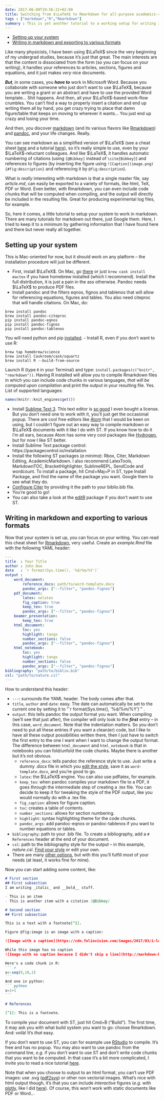 ```yaml
---
date: 2017-06-09T19:56:21+02:00
title: Switching from $\LaTeX$ to Rmarkdown for all-purpose academics-related writing
tags : ["markdown","R","Rmarkdown"]
summary : This is yet another tutorial to a working setup for writing in Rmarkdown for academics
---
```

<!-- MarkdownTOC -->

- [Setting up your system](#setting-up-your-system)
- [Writing in markdown and exporting to various formats](#writing-in-markdown-and-exporting-to-various-formats)

<!-- /MarkdownTOC -->

Like many physicists, I have been using $\LaTeX$ since the very beginning of my undergrad studies, because it's just that great. The main interests are that the content is dissociated from the form (so you can focus on your writing), it handles your references to articles, sections, figures and equations, and it just makes _very_ nice documents. 

__*But*__, in some cases, you __*have to*__ work in Microsoft Word. Because you collaborate with someone who just don't want to use $\LaTeX$, because you are writing a grant or an abstract and have to use the provided Word template... Shit happens. And then, all your $\LaTeX$-based work-flow crumbles. You can't find a way to properly insert a citation and end up writing them all by hand, you get crazy trying to place that damn figure/table that keeps on moving to wherever it wants... You just end up crazy and losing your time.

And then, you discover [markdown](https://en.wikipedia.org/wiki/Markdown) (and its various flavors like [Rmarkdown](http://rmarkdown.rstudio.com/articles_intro.html)) and [pandoc](http://pandoc.org/), and your life changes. Really. 

You can see markdown as a simplified version of $\LaTeX$ (see a cheat sheet [here](https://github.com/adam-p/markdown-here/wiki/Markdown-Cheatsheet) and a tutorial [here](http://www.markdowntutorial.com/)), so it's really simple to use, even by your $\LaTeX$-reluctant colleagues. And like $\LaTeX$, it handles automatic numbering of citations (using `[@Bibkey]` instead of `\cite{Bibkey}`) and references to figures (by inserting the figure using `![Caption](image.png) {#fig:description}` and referencing it by `@fig:description`).

What is _really_ interesting with markdown is that a single master file, say _article.md_, can easily be exported to a variety of formats, like html, TeX, PDF or Word. Even better, with Rmarkdown, you can even include code chunks that will be computed when compiling, and the output will directly be included in the resulting file. Great for producing experimental log files, for example.

So, here it comes, a little tutorial to setup your system to work in markdown. There are many tutorials for markdown out there, just Google them. Here, I tried to keep it to a minimum by gathering information that I have found here and there but never really all together.

## Setting up your system

This is Mac-oriented for now, but it should work on any platform -- the installation procedure will just be different.

- First, install $\LaTeX$. On Mac, go [there](http://tug.org/mactex/) or just `brew cask install mactex` if you have homebrew installed (which I recommend). Install the full distribution, it is just a pain in the ass otherwise. Pandoc needs $\LaTeX$ to produce PDF files.
- Install pandoc and the filters eqnos, fignos and tablenos that will allow for referencing equations, figures and tables. You also need citeproc that will handle citations. On Mac, do:  
```
brew install pandoc
brew install pandoc-citeproc
pip install pandoc-eqnos
pip install pandoc-fignos
pip install pandoc-tablenos
```
You will need python and pip [installed](https://stackoverflow.com/questions/17271319/how-do-i-install-pip-on-macos-or-os-x).
- Install R, even if you don't want to use R:  
```
brew tap homebrew/science
brew install Caskroom/cask/xquartz
brew install R --build-from-source
```
Launch R (type `R` in your Terminal) and type: `install.packages(c("knitr", "rmarkdown"))`. Having R installed will allow you to compile Rmarkdown files in which you can include code chunks in various languages, _that will be computed upon compilation_ and print the output in your resulting file. Yes. List of supported languages:
```r
names(knitr::knit_engines$get())
```
- Install [Sublime Text 3](http://www.sublimetext.com/3). This text editor is [so good](https://scotch.io/bar-talk/the-complete-visual-guide-to-sublime-text-3-getting-started-and-keyboard-shortcuts) I even bought a license. But you don't need one to work with it, you'll just get the occasional popup. There are cool free editors like [Atom](https://atom.io/) that I would be keen on using, but I couldn't figure out an easy way to compile markdown or $\LaTeX$ documents with it like I do with ST. If you know how to do it I'm all ears, because Atom has some very cool packages like [Hydrogen](https://atom.io/packages/hydrogen), but for now I like ST better.  
- Install Sublime Text package control: https://packagecontrol.io/installation   
- Install the following ST packages (_a minima_): Rbox, Citer, Markdown​Editing, AcademicMarkdown. I also recommend LatexTools, MarkdownTOC, BracketHighlighter, SublimeREPL, SendCode and wordcount. To install a package, hit Cmd+Maj+P in ST, type Install Package, and find the name of the package you want. Google them to see what they do.
- [Configure Citer](https://github.com/mangecoeur/Citer) by providing it the path to your biblio.bib file.
- You're good to go!
- You can also take a look at the [editR](https://github.com/swarm-lab/editR) package if you don't want to use ST.



## Writing in markdown and exporting to various formats

Now that your system is set up, you can focus on your writing. You can read this cheat sheet for [Rmarkdown](https://www.rstudio.com/wp-content/uploads/2015/03/rmarkdown-reference.pdf), very useful. Create an _example.Rmd_ file with the following YAML header:
```yaml
---
title  : Your Title
author : John Doe
date   : `r format(Sys.time(), '%d/%m/%Y')`
output :
    word_document:
        reference_docx: path/to/word-template.docx
        pandoc_args: ["--filter", "pandoc-fignos"]
    pdf_document:
        latex: xelatex
        fig_caption: true
        keep_tex: true
        pandoc_args: ["--filter", "pandoc-fignos"]
    beamer_presentation:
        keep_tex: true
    html_document:
        toc: yes
        highlight: tango
        number_sections: false
        pandoc_args: ["--filter", "pandoc-fignos"]
    html_notebook:
        toc: yes
        highlight: tango
        number_sections: false
        pandoc_args: ["--filter", "pandoc-fignos"]
bibliography: "path/to/biblio.bib"
csl: "path/to/nature.csl"
---
```
How to understand this header:

- `---`: surrounds the YAML header. The body comes after that.
- `title`, `author` and `date`: easy. The date can automatically be set to the current one by setting it to "&#96;r format(Sys.time(), '%d/%m/%Y')&#96;" .
- `output`: this tells pandoc the output format you want. When compiling (we'll see that just after), the compiler will only look to the _**first**_ entry -- in this case, `word_document`. Note that the indentation matters. So you don't need to put all these entries if you want a clean(er) code, but I like to have all these output possibilities written there, then I just have to switch the first entry to the one I want when I want to  change the output format. The difference between `html_document` and `html_notebook` is that in notebooks you can fold/unfold the code chunks. Maybe there is another but it's not obvious.
    + `reference_docx`: tells pandoc the reference style to use. Just write a dummy .docx file in which you [edit the style](http://www.dummies.com/software/microsoft-office/word/how-to-change-an-existing-style-in-word-2016/), save it as `word-template.docx`, and you're good to go.
    + `latex`: the $\LaTeX$ engine. You can also use pdflatex, for example.
    + `keep_tex`: when pandoc compiles your markdown file to a PDF, it goes through the intermediate step of creating a .tex file. You can decide to keep it for tweaking the style of the PDF output, like you would normally do with a .tex file.
    + `fig_caption`: allows for figure caption.
    + `toc`: creates a table of contents.
    + `number_sections`: allows for section numbering.
    + `highlight`: syntax highlighting theme for the code chunks.
    + `pandoc_args`: add pandoc-eqnos or pandoc-tablenos if you want to number equations or tables.
- `bibliography`: path to your .bib file. To create a bibliography, add a ```# References``` header at the end of your document.
- `csl`: path to the bibliography style for the output -- in this example, _nature.csl_. [Find your style](https://www.zotero.org/styles) or edit your own. 
- There are many [other options](https://www.rstudio.com/wp-content/uploads/2015/03/rmarkdown-reference.pdf), but with this you'll fulfill most of your needs (at least, it works fine for mine).

Now you can start adding some content, like:
```` markdown
# First section
## First subsection
I am writing _italic_ and __bold__ stuff.

- This is an item
- This is another item with a citation [@Bibkey]

# Second section
## First subsection

This is a text with a footnote[^1].

Figure @fig:image is an image with a caption:

![Image with a caption](https://cdn.foliovision.com/images/2017/03/i-love-markdown.png){#fig:image}

While this image has no caption 
![Image with no caption because I didn't skip a line](http://markdown-here.com/img/icon256.png)

Here's a code chunk in R:
``` r
x<-seq(0,10,1)
```
And one in python:
``` python
x=1+1
```

# References

[^1]: This is a footnote.
```` 

To compile your document with ST, just hit Cmd+B ("Build"). The first time, it may ask you with what build system you want to go: choose Rmarkdown. And: voilà! It's _that_ easy.

If you don't want to use ST, you can for example use [RStudio](http://rmarkdown.rstudio.com/lesson-1.html) to compile. It's free and has no popup.
You may also want to use pandoc from the command line, _e.g._ if you don't want to use ST and don't write code chunks that you want to be computed. In that case it's a bit more complicated, I invite you to read a nice tutorial [here](http://blog.kdheepak.com/writing-papers-with-markdown.html).

Note that when you choose to output to an html format, you can't use PDF images: use .svg ([pdf2svg](http://www.cityinthesky.co.uk/opensource/pdf2svg/)) or other non vectorial images. What's nice with html output though, it's that you can include _interactive_ figures (_e.g._ with [plotly](https://plot.ly/), like I did [here](../3dplotr)). Of course, this won't work with static documents like PDF or Word...








